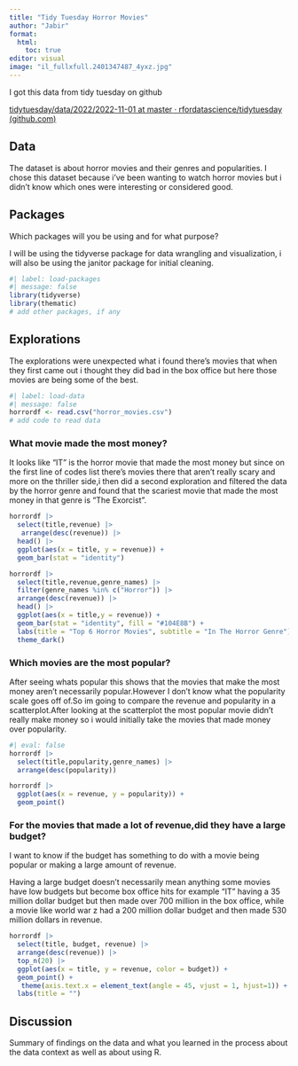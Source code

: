 ```yaml
---
title: "Tidy Tuesday Horror Movies"
author: "Jabir"
format: 
  html:
    toc: true
editor: visual
image: "il_fullxfull.2401347487_4yxz.jpg"
---
```


I got this data from tidy tuesday on github

[tidytuesday/data/2022/2022-11-01 at master · rfordatascience/tidytuesday (github.com)](https://github.com/rfordatascience/tidytuesday/tree/master/data/2022/2022-11-01)

## Data

The dataset is about horror movies and their genres and popularities. I chose this dataset because i've been wanting to watch horror movies but i didn't know which ones were interesting or considered good.

## Packages

Which packages will you be using and for what purpose?

I will be using the tidyverse package for data wrangling and visualization, i will also be using the janitor package for initial cleaning.

```r
#| label: load-packages
#| message: false
library(tidyverse)
library(thematic)
# add other packages, if any
```

## Explorations

The explorations were unexpected what i found there's movies that when they first came out i thought they did bad in the box office but here those movies are being some of the best.

```r
#| label: load-data
#| message: false
horrordf <- read.csv("horror_movies.csv")
# add code to read data
```

### What movie made the most money?

It looks like "IT" is the horror movie that made the most money but since on the first line of codes list there's movies there that aren't really scary and more on the thriller side,i then did a second exploration and filtered the data by the horror genre and found that the scariest movie that made the most money in that genre is "The Exorcist".

```r
horrordf |>
  select(title,revenue) |>
   arrange(desc(revenue)) |>
  head() |>
  ggplot(aes(x = title, y = revenue)) +
  geom_bar(stat = "identity")
```

```r
horrordf |>
  select(title,revenue,genre_names) |>
  filter(genre_names %in% c("Horror")) |>
  arrange(desc(revenue)) |> 
  head() |>
  ggplot(aes(x = title,y = revenue)) +
  geom_bar(stat = "identity", fill = "#104E8B") +
  labs(title = "Top 6 Horror Movies", subtitle = "In The Horror Genre") +
  theme_dark()
```

### Which movies are the most popular?

After seeing whats popular this shows that the movies that make the most money aren't necessarily popular.However I don't know what the popularity scale goes off of.So im going to compare the revenue and popularity in a scatterplot.After looking at the scatterplot the most popular movie didn't really make money so i would initially take the movies that made money over popularity.

```r
#| eval: false 
horrordf |>
  select(title,popularity,genre_names) |>
  arrange(desc(popularity)) 
```

```r
horrordf |>
  ggplot(aes(x = revenue, y = popularity)) +
  geom_point()
```

### For the movies that made a lot of revenue,did they have a large budget?

I want to know if the budget has something to do with a movie being popular or making a large amount of revenue.

Having a large budget doesn't necessarily mean anything some movies have low budgets but become box office hits for example "IT" having a 35 million dollar budget but then made over 700 million in the box office, while a movie like world war z had a 200 million dollar budget and then made 530 million dollars in revenue.

```r
horrordf |>
  select(title, budget, revenue) |>
  arrange(desc(revenue)) |>
  top_n(20) |>
  ggplot(aes(x = title, y = revenue, color = budget)) +
  geom_point() + 
   theme(axis.text.x = element_text(angle = 45, vjust = 1, hjust=1)) +
  labs(title = "")
```

## Discussion

Summary of findings on the data and what you learned in the process about the data context as well as about using R.
